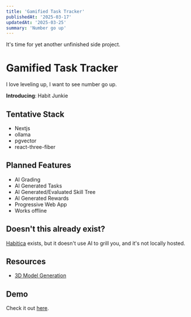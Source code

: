 ```yaml
---
title: 'Gamified Task Tracker'
publishedAt: '2025-03-17'
updatedAt: '2025-03-25'
summary: 'Number go up'
---
```


It's time for yet another unfinished side project.

# Gamified Task Tracker
I love leveling up, I want to see number go up.

__Introducing__: Habit Junkie

## Tentative Stack
- Nextjs
- ollama
- pgvector
- react-three-fiber

## Planned Features
- AI Grading
- AI Generated Tasks
- AI Generated/Evaluated Skill Tree
- AI Generated Rewards
- Progressive Web App
- Works offline

## Doesn't this already exist?
[Habitica](https://habitica.com/) exists, but it doesn't use AI to grill you, and it's not locally hosted.

## Resources
- [3D Model Generation](https://stability.ai/news/introducing-stable-fast-3d)

## Demo
Check it out [here](https://habitjunkie.vercel.app/).